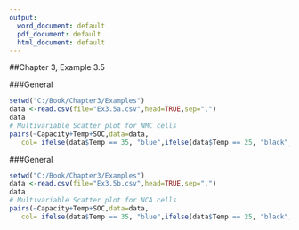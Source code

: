 ---
output:
  word_document: default
  pdf_document: default
  html_document: default
---

##Chapter 3, Example 3.5



###General
```{r, echo = TRUE}
setwd("C:/Book/Chapter3/Examples")
data <-read.csv(file="Ex3.5a.csv",head=TRUE,sep=",")
data
# Multivariable Scatter plot for NMC cells
pairs(~Capacity+Temp+SOC,data=data,
   col= ifelse(data$Temp == 35, "blue",ifelse(data$Temp == 25, "black","red")))
```
###General
```{r, echo = TRUE}
setwd("C:/Book/Chapter3/Examples")
data <-read.csv(file="Ex3.5b.csv",head=TRUE,sep=",")
data
# Multivariable Scatter plot for NCA cells
pairs(~Capacity+Temp+SOC,data=data,
   col= ifelse(data$Temp == 35, "blue",ifelse(data$Temp == 25, "black","red")))
```
